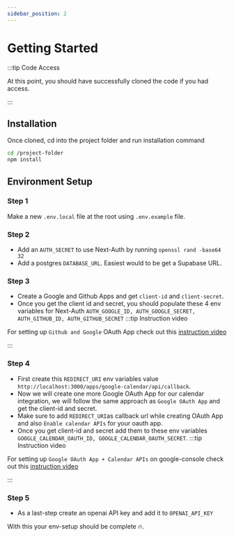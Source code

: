 ```yaml
---
sidebar_position: 2
---
```


# Getting Started


:::tip Code Access

At this point, you should have successfully cloned the code if you had access.

:::


## Installation

Once cloned, cd into the project folder and run installation command 

```bash
cd /project-folder
npm install
```

## Environment Setup

### Step 1
Make a new `.env.local` file at the root using `.env.example` file.

### Step 2
- Add an `AUTH_SECRET` to use Next-Auth by running `openssl rand -base64 32`
- Add a postgres `DATABASE_URL`. Easiest would to be get a Supabase URL.

### Step 3
- Create a Google and Github Apps and get `client-id` and `client-secret`.
- Once you get the client id and secret, you should populate these 4 env variables for Next-Auth `AUTH_GOOGLE_ID, AUTH_GOOGLE_SECRET, AUTH_GITHUB_ID, AUTH_GITHUB_SECRET`
:::tip Instruction video

For setting up `Github and Google` OAuth App  check out this [instruction video](https://www.youtube.com/watch?v=AbUVY16P4Ys&t)

:::


### Step 4
- First create this `REDIRECT_URI` env variables value `http://localhost:3000/apps/google-calendar/api/callback`.
- Now we will create one more Google OAuth App for our calendar integration, we will follow the same approach as `Google OAuth App` and get the client-id and secret.
- Make sure to add `REDIRECT_URI`as callback url while creating OAuth App and also `Enable calendar APIs` for your oauth app. 
- Once you get client-id and secret add them to these env variables `GOOGLE_CALENDAR_OAUTH_ID, GOOGLE_CALENDAR_OAUTH_SECRET`.
:::tip Instruction video

For setting up `Google OAuth App + Calendar APIs` on google-console check out this [instruction video](https://www.youtube.com/watch?v=ThMuhf6jv-s&t=330s)

:::

### Step 5
- As a last-step create an openai API key and add it to `OPENAI_API_KEY`

With this your env-setup should be complete 🔥.